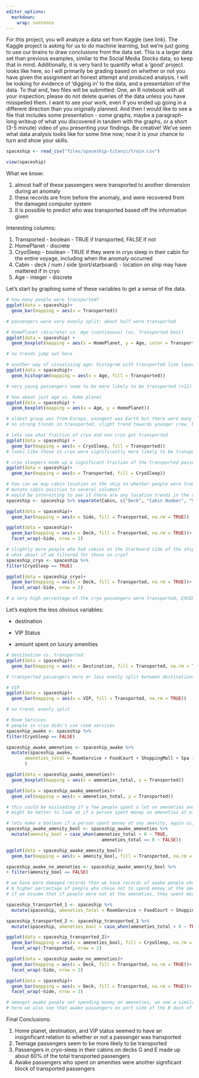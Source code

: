 ```yaml
---
editor_options: 
  markdown: 
    wrap: sentence
---
```


For this project, you will analyze a data set from Kaggle (see link).
The Kaggle project is asking for us to do machine learning, but we're just going to use our brains to draw conclusions from the data set.
This is a larger data set than previous examples, similar to the Social Media Stocks data, so keep that in mind.
Additionally, it is very hard to quantify what a 'good' project looks like here, so I will primarily be grading based on whether or not you have given the assignment an honest attempt and produced analysis.
I will be looking for evidence of 'digging in' to the data, and a presentation of the data.
To that end, two files will be submitted: One, an R notebook with all your inspection; please do not delete queries of the data unless you have misspelled them.
I want to see your work, even if you ended up going in a different direction than you originally planned.
And then I would like to see a file that includes some presentation - some graphs, maybe a paragraph-long writeup of what you discovered in tandem with the graphs, or a short (3-5 minute) video of you presenting your findings.
Be creative!
We've seen what data analysis looks like for some time now; now it is your chance to turn and show your skills.

```r
spaceship <- read_csv("files/spaceship-titanic/train.csv")

view(spaceship)
```

What we know:

1.  almost half of these passengers were transported to another dimension during an anomaly
2.  these records are from before the anomaly, and were recovered from the damaged computer system
3.  it is possible to predict who was transported based off the information given

Interesting columns:

1.  Transported - boolean - TRUE if transported, FALSE if not
2.  HomePlanet - discrete
3.  CryoSleep - boolean - TRUE if they were in cryo sleep in their cabin for the entire voyage, including when the anomaly occurred
4.  Cabin - deck / num / side (port/starboard) - location on ship may have mattered if in cryo
5.  Age - integer - discrete

Let's start by graphing some of these variables to get a sense of the data.

```r
# how many people were transported?
ggplot(data = spaceship)+
  geom_bar(mapping = aes(x = Transported))

# passengers were very evenly split; about half were transported
```

```r
# HomePlanet (discrete) vs. Age (continuous) (vs. Transported bool)
ggplot(data = spaceship) +
  geom_boxplot(mapping = aes(x = HomePlanet, y = Age, color = Transported))

# no trends jump out here
```

```r
# another way of visualizing age; histogram with transported line layered over?
ggplot(data = spaceship)+
  geom_histogram(mapping = aes(x = Age, fill = Transported))

# very young passengers seem to be more likely to be transported (<12)
```

```r
# how about just age vs. home planet
ggplot(data = spaceship) +
  geom_boxplot(mapping = aes(x = Age, y = HomePlanet))

# oldest group was from Europa, youngest was Earth but there were many old outliers
# no strong trends in transported, slight trend towards younger crew, but not from any particular planet
```

```r
# lets see what fraction of cryo and non cryo got transported
ggplot(data = spaceship) +
  geom_bar(mapping = aes(x = CryoSleep, fill = Transported))
# looks like those in cryo were significantly more likely to be transported!

# cryo sleepers made up a significant fraction of the transported passengers (~50-60%) even though they made up only about 1/3 of total passengers
ggplot(data = spaceship)+
  geom_bar(mapping = aes(x = Transported, fill = CryoSleep))
```

```r
# how can we map cabin location on the ship to whether people were transported?
# mutate cabin position to several columns?
# would be interesting to see if there are any location trends in the cryo transports since they were the only ones we know were in their cabins at the time of the anomaly
spaceship <- spaceship %>% separate(Cabin, c("Deck", "Cabin Number", "Side", sep = "/", remove=FALSE))

ggplot(data = spaceship)+
  geom_bar(mapping = aes(x = Side, fill = Transported, na.rm = TRUE))

ggplot(data = spaceship)+
  geom_bar(mapping = aes(x = Deck, fill = Transported, na.rm = TRUE))+
  facet_wrap(~Side, nrow = 2)

# slightly more people who had cabins on the Starboard side of the ship were transported, seems to be true over most decks of the ship
# what about if we filtered for those on cryo?
spaceship_cryo <- spaceship %>%
filter(CryoSleep == TRUE)

ggplot(data = spaceship_cryo)+
  geom_bar(mapping = aes(x = Deck, fill = Transported, na.rm = TRUE))+
  facet_wrap(~Side, nrow = 2)

# a very high percentage of the cryo passengers were transported, EXCEPT for those on the E and G decks, with G being the largest deck and weighting our previous looks at how many passengers had transported from cryo
```

Let's explore the less obvious variables:

-   destination

-   VIP Status

-   amount spent on luxury amenities

```r
# destination vs. transported
ggplot(data = spaceship)+
  geom_bar(mapping = aes(x = Destination, fill = Transported, na.rm = TRUE))

# transported passengers more or less evenly split between destinations
```

```r
# VIP
ggplot(data = spaceship)+
  geom_bar(mapping = aes(x = VIP, fill = Transported, na.rm = TRUE))

# no trend; evenly split 
```

```r
# Room Services
# people in cryo didn't use room services
spaceship_awake <- spaceship %>%
filter(CryoSleep == FALSE)

spaceship_awake_ameneties <- spaceship_awake %>%
  mutate(spaceship_awake,
       ameneties_total = RoomService + FoodCourt + ShoppingMall + Spa + VRDeck
       )

ggplot(data = spaceship_awake_ameneties)+
  geom_boxplot(mapping = aes(x = ameneties_total, y = Transported))

ggplot(data = spaceship_awake_ameneties)+
  geom_col(mapping = aes(x = ameneties_total, y = Transported))

# this could be misleading if a few people spent a lot on ameneties and didn't get transported
# might be better to look at if a person spent money on ameneties at all, and which ameneties they frequented
```

```r
# lets make a boolean if a person spent money at any amenity, again using awake people since all cryo passengers spent 0
spaceship_awake_amenity_bool <- spaceship_awake_ameneties %>%
  mutate(amenity_bool = case_when(ameneties_total > 0 ~ TRUE, 
                                    ameneties_total == 0 ~ FALSE))

ggplot(data = spaceship_awake_amenity_bool)+
  geom_bar(mapping = aes(x = amenity_bool, fill = Transported, na.rm = TRUE))

spaceship_awake_no_ameneties <- spaceship_awake_amenity_bool %>%
+ filter(amenity_bool == FALSE)

# we have more damaged records than we have records of awake people who didn't spend money at an amenity, raises questions of the validity of this graph, but we can assume that damaged records would have equally affected transported and non-transported passengers records
# A higher percentage of people who chose not to spend money at the ameneties were transported than those who did spend money at the ameneties
# if we assume that if people were not at the ameneties, they spent more time in their rooms, then we could filter the dataset to just the awake passengers who did not spend money at the ameneties and do a similar analysis to our cabin mapping of cryo sleepers, to see if location on the ship was a primary factor in transportation
```

```r
spaceship_transported_1 <- spaceship %>%
  mutate(spaceship, ameneties_total = RoomService + FoodCourt + ShoppingMall + Spa + VRDeck)

spaceship_transported_2 <- spaceship_transported_1 %>%
  mutate(spaceship, ameneties_bool = case_when(ameneties_total > 0 ~ TRUE, ameneties_total == 0 ~ FALSE))

ggplot(data = spaceship_transported_2)+
  geom_bar(mapping = aes(x = ameneties_bool, fill = CryoSleep, na.rm = TRUE))+
  facet_wrap(~Transported, nrow = 2)

ggplot(data = spaceship_awake_no_ameneties)+
  geom_bar(mapping = aes(x = Deck, fill = Transported, na.rm = TRUE))+
  facet_wrap(~Side, nrow = 2)

ggplot(data = spaceship)+
  geom_bar(mapping = aes(x = Deck, fill = Transported, na.rm = TRUE))+
  facet_wrap(~Side, nrow = 2)

# amongst awake people not spending money on ameneties, we see a similar trend to the cryo passengers; the G and E of the ship seemed to have far more of the transported passengers
# here we also see that awake passengers on port side of the B deck of the ship were also more affected
```

Final Conclusions:

1.  Home planet, destination, and VIP status seemed to have an insignificant relation to whether or not a passenger was transported
2.  Teenage passengers seem to be more likely to be transported
3.  Passengers in cryo-sleep in their cabins on decks G and E made up about 60% of the total transported passengers
4.  Awake passengers who spent on amenities were another significant block of transported passengers

